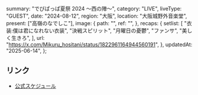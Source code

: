   summary: "でびぱっぱ夏祭 2024 〜西の陣〜",
  category: "LIVE",
  liveType: "GUEST",
  date: "2024-08-12",
  region: "大阪",
  location: "大阪城野外音楽堂",
  present: ["高嶺のなでしこ"],
  image: {
    path: "",
    ref: "",
  },
  recaps: {
    setlist: [
      "衣装:僕は君になれない衣装",
      "決戦スピリット",
      "月曜日の憂鬱",
      "ファンサ",
      "美しく生きろ",
    ],
    url: "https://x.com/Mikuru_hositani/status/1822961164944560191",
  },
  updatedAt: "2025-06-14",
};

## リンク

- [公式スケジュール](https://takanenonadeshiko.jp/?p=2217)
